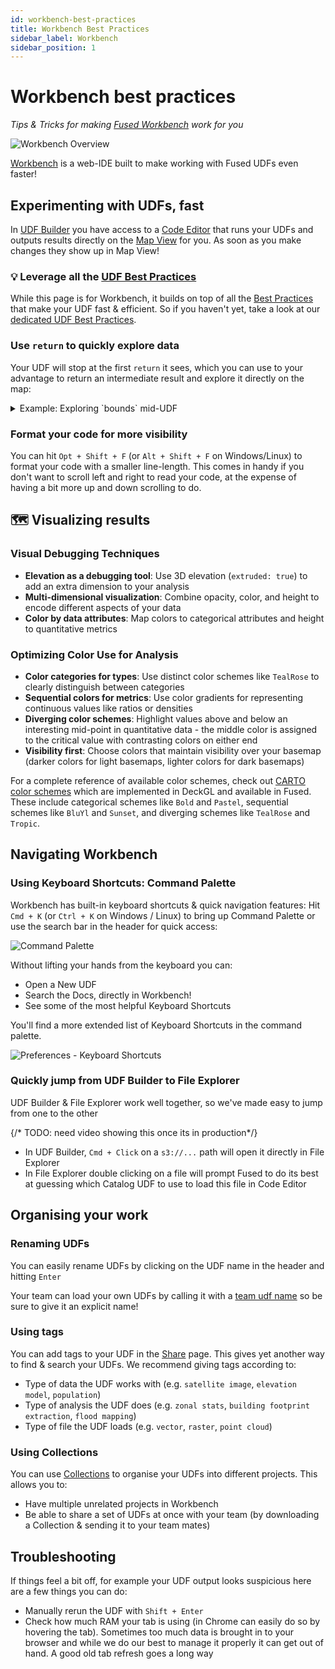 ```yaml
---
id: workbench-best-practices
title: Workbench Best Practices
sidebar_label: Workbench 
sidebar_position: 1
---
```


# Workbench best practices

_Tips & Tricks for making [Fused Workbench](/workbench/) work for you_


![Workbench Overview](/img/user-guide/best-practices/new_workbench.png)

[Workbench](/workbench/) is a web-IDE built to make working with Fused UDFs even faster! 

## Experimenting with UDFs, fast

In [UDF Builder](/workbench/udf-builder/) you have access to a [Code Editor](/workbench/udf-builder/code-editor/) that runs your UDFs and outputs results directly on the [Map View](/workbench/udf-builder/map/) for you. As soon as you make changes they show up in Map View! 

### 💡 Leverage all the [UDF Best Practices](/core-concepts/best-practices/udf-best-practices/)

While this page is for Workbench, it builds on top of all the [Best Practices](/core-concepts/best-practices/udf-best-practices/) that make your UDF fast & efficient. So if you haven't yet, take a look at our [dedicated UDF Best Practices](/core-concepts/best-practices/udf-best-practices/).

### Use `return` to quickly explore data

Your UDF will stop at the first `return` it sees, which you can use to your advantage to return an intermediate result and explore it directly on the map:

<details>
    <summary>Example: Exploring `bounds` mid-UDF</summary>

    In this example, we're using the [Overture Maps Example UDF](https://www.fused.io/workbench/catalog/Overture_Maps_Example-77970462-8c4d-44dd-87ad-3520f5d7bd83) but not sure exactly what our `bounds` object looks like.

    The easiest way to check is simply to return it inside our UDF before any other logic:

    <ReactPlayer className="video__player" playing={false} muted={true} controls height="100%" url="https://fused-magic.s3.us-west-2.amazonaws.com/workbench-walkthrough-videos/docs_rewrite/workbench_1080p_socials_edit2.mp4" width="100%" />

</details>



### Format your code for more visibility

You can hit `Opt + Shift + F` (or `Alt + Shift + F` on Windows/Linux) to format your code with a smaller line-length. This comes in handy if you don't want to scroll left and right to read your code, at the expense of having a bit more up and down scrolling to do.


## 🗺️ Visualizing results


### Visual Debugging Techniques

- **Elevation as a debugging tool**: Use 3D elevation (`extruded: true`) to add an extra dimension to your analysis
- **Multi-dimensional visualization**: Combine opacity, color, and height to encode different aspects of your data
- **Color by data attributes**: Map colors to categorical attributes and height to quantitative metrics

### Optimizing Color Use for Analysis

- **Color categories for types**: Use distinct color schemes like `TealRose` to clearly distinguish between categories
- **Sequential colors for metrics**: Use color gradients for representing continuous values like ratios or densities
- **Diverging color schemes**: Highlight values above and below an interesting mid-point in quantitative data - the middle color is assigned to the critical value with contrasting colors on either end
- **Visibility first**: Choose colors that maintain visibility over your basemap (darker colors for light basemaps, lighter colors for dark basemaps)

For a complete reference of available color schemes, check out [CARTO color schemes](https://carto.com/carto-colors/) which are implemented in DeckGL and available in Fused. These include categorical schemes like `Bold` and `Pastel`, sequential schemes like `BluYl` and `Sunset`, and diverging schemes like `TealRose` and `Tropic`.

## Navigating Workbench

### Using Keyboard Shortcuts: Command Palette

Workbench has built-in keyboard shortcuts & quick navigation features: Hit `Cmd + K` (or `Ctrl + K` on Windows / Linux) to bring up Command Palette or use the search bar in the header for quick access:

![Command Palette](/img/user-guide/best-practices/command_pallete.png)

Without lifting your hands from the keyboard you can:
- Open a New UDF
- Search the Docs, directly in Workbench!
- See some of the most helpful Keyboard Shortcuts

You'll find a more extended list of Keyboard Shortcuts in the command palette.

![Preferences - Keyboard Shortcuts](/img/user-guide/best-practices/workbench_keyboard_shortcuts.png)

### Quickly jump from UDF Builder to File Explorer

UDF Builder & File Explorer work well together, so we've made easy to jump from one to the other

 {/* TODO: need video showing this once its in production*/}
- In UDF Builder, `Cmd + Click` on a `s3://...` path will open it directly in File Explorer
- In File Explorer double clicking on a file will prompt Fused to do its best at guessing which Catalog UDF to use to load this file in Code Editor

## Organising your work

### Renaming UDFs

You can easily rename UDFs by clicking on the UDF name in the header and hitting `Enter`

Your team can load your own UDFs by calling it with a [team udf name](/core-concepts/run-udfs/run-small-udfs/#team-udf-names) so be sure to give it an explicit name!

### Using tags

You can add tags to your UDF in the [Share](/workbench/udf-builder/navigation/#share) page. This gives yet another way to find & search your UDFs. We recommend giving tags according to:
- Type of data the UDF works with (e.g. `satellite image`, `elevation model`, `population`)
- Type of analysis the UDF does (e.g. `zonal stats`, `building footprint extraction`, `flood mapping`)
- Type of file the UDF loads (e.g. `vector`, `raster`, `point cloud`)

### Using Collections

You can use [Collections](/workbench/udf-builder/collections/) to organise your UDFs into different projects. This allows you to:
- Have multiple unrelated projects in Workbench
- Be able to share a set of UDFs at once with your team (by downloading a Collection & sending it to your team mates)


## Troubleshooting

If things feel a bit off, for example your UDF output looks suspicious here are a few things you can do:
- Manually rerun the UDF with `Shift + Enter`
- Check how much RAM your tab is using (in Chrome can easily do so by hovering the tab). Sometimes too much data is brought in to your browser and while we do our best to manage it properly it can get out of hand. A good old tab refresh goes a long way

<ReactPlayer className="video__player" playing={false} muted={true} controls height="100%" url="https://fused-magic.s3.us-west-2.amazonaws.com/workbench-walkthrough-videos/docs_rewrite/refresh_edit3.mp4" width="100%" />
